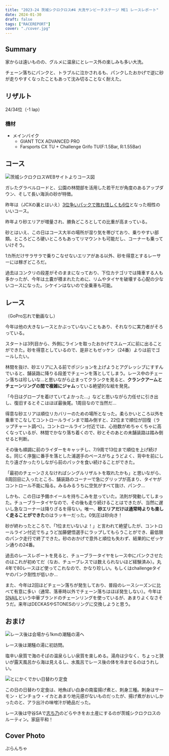 ```yaml
---
title: "2023-24 茨城シクロクロス#4 大洗サンビーチステージ ME1 レースレポート"
date: 2024-01-30
draft: false
tags: ["RACEREPORT"]
cover: "./cover.jpg"
---
```


## Summary

家からは遠いものの、グルメに温泉にとレース外の楽しみも多い大洗。

チェーン落ちにパンクと、トラブルに泣かされるも、パンクしたおかげで逆に砂が走りやすくなったこともあって沈み切ることなく耐えた。

## リザルト

24/34位（-1 lap）

### 機材

- メインバイク
  - GIANT TCX ADVANCED PRO
  - Farsports CX TU + Challenge Grifo TU(F:1.5Bar, R:1.55Bar)

## コース

![茨城シクロクロスWEBサイトよりコース図](./image.png)

ガレたグラベルロードと、公園の林間部を活用した若干だが角度のあるアップダウン、そして長い海浜の砂が特徴。

昨年は（JCXの裏とはいえ）[3位争いパックで敗れ惜しくも6位](https://blog.gensobunya.net/post/2023/01/2023_oharai/)となった相性のいいコース。

昨年より砂エリアが増量され、勝負どころとしての比重が高まっている。

砂とはいえ、この日はコース大半の場所が湿り気を帯びており、乗りやすい部類。ところどころ硬いところもあってリマウントも可能だし、コーナーも乗っていけそう。

1カ所だけサラサラで乗りこなせないエリアがある以外、砂を得意とするレーサーには稼ぎどころだ。

過去はコンクリの段差がそのままになっており、下位カテゴリでは降車する人も多かったが、今年は土嚢が積まれたために、リムやタイヤを破壊する心配の少ないコースになった。シケインはないので全乗車も可能。

## レース

（GoPro忘れで動画なし）

今年は他の大きなレースとかぶっていないこともあり、それなりに実力者がそろっている。

スタートは3列目から、外側にラインを取ったおかげでスムーズに前に出ることができた。砂を得意としているので、是非ともゼッケン（24番）よりは前でゴールしたい。

林間を抜け、砂エリアに入る前でポジションを上げようとアグレッシブにすすんでいると、舗装路に降りる段差でチェーンを落としてしまう。レース中のチェーン落ちは珍しいな…と思いながら止まってクランクを見ると、**クランクアームとチェーンリングの間で複雑にジャム**っている絶望的な絵を発見。

「今日はグローブを着けていてよかった…」などと思いながら力任せに引き出し、復旧するとそこはほぼ最後尾。1周目なので当然だ…

得意な砂エリアは順位リカバリーのための場所となった。柔らかいところ以外を乗車でこなしてコントロールラインまで踏み倒すと、22位まで順位が回復（ラップチャート調べ）。コントロールライン付近では、心拍数がめちゃくちゃに高くなっているが、林間でかなり落ち着くので、砂とそのあとの未舗装路は踏み倒せると判断。

その後も順調に前のライダーをキャッチし、7/9周で13位まで順位を上げ続ける。同じく序盤に番手を落とした浦選手のペースがちょうどよく、背中を前にしたり遠ざかったりしながら前のパックを食い続けることができた。

「最初のチェーンさえなければシングルリザルトを取れたかも」と思いながら、8周回目に入ったところ、舗装路のコーナーで急にグリップが高まり、タイヤがコントロール不能に陥る。みるみるうちに空気がすべて抜け、パンク…

しかも、この日は予備ホイールを持ちこみを怠っていた。法則が発動してしまった。チューブラータイヤなので、その後も走り続けることはできたが、当然に遅いし急なコーナーは降りざるを得ない。唯一、**砂エリアだけは通常時よりも楽しく走ることができた**のはラッキーだった。0気圧は砂向き！

砂が終わったところで、「1位まだいないよ！」と言われて絶望したが、コントロールライン付近でちょうど加藤健悟選手にラップしてもらうことができ、最低限のパンク走行で終了できた。砂のおかげで意外と順位も失わず、結果的にゼッケン通りの24番。

過去のレースレポートを見ると、チューブラータイヤをレース中にパンクさせたのはこれが初めてだ（なお、チューブレスでは数えられないほど経験済み）。丸4年で80レースほど使ってこれなので、かなり珍しい。もしくはchallengeタイヤのパンク耐性が低いか…

また、今年は2回ほどチェーン落ちが発生しており、普段のレースシーズンに比べて有意に多い（通常、落車時以外でチェーン落ちはほぼ発生しない）。今年は[SNAIL](https://s.click.aliexpress.com/e/_DFggbt7)という中華ブランドのチェーンリングを使っているが、あまりよくなさそうだ。来年はDECKASやSTONESのリングに交換しようと思う。

## おまけ

![レース後は会場から1kmの潮騒の湯へ](./shiosai.jpg)

レース後は潮騒の湯に初訪問。

塩辛い泉質で海のそばの温泉らしい泉質を楽しめる。湯舟は少なく、ちょっと狭いが露天風呂から海は見えるし、水風呂でレース後の体を冷ませるのはうれしい。

![とにかくでかい日替わり定食](./higawari.jpg)

この日の日替わり定食は、地魚ぽい白身の南蛮揚げ煮と、刺身三種。刺身はサーモン・ビンチョウ・イカとあまり地元感がないものだったが、揚げ煮がおいしかったのと、アラ出汁の味噌汁が絶品だった。

レース後は守谷SAで[志ち乃](https://www.shichino.jp/)のどらやきをお土産にするのが茨城シクロクロスのルーティン。家庭平和！

## Cover Photo

ぷらんちゃ
